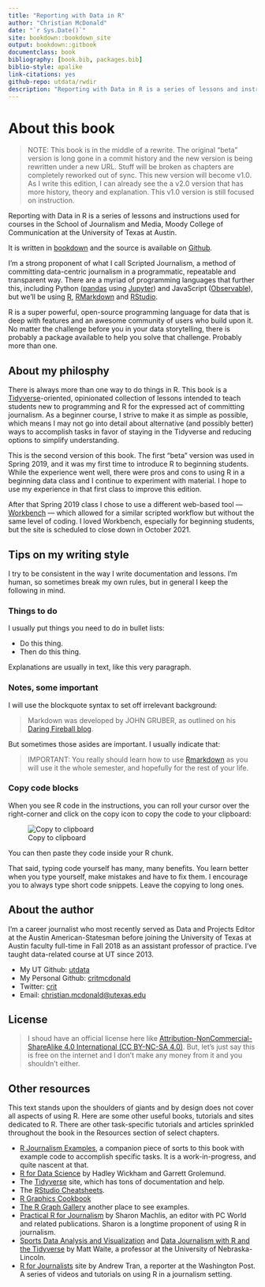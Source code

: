 ```yaml
--- 
title: "Reporting with Data in R"
author: "Christian McDonald"
date: "`r Sys.Date()`"
site: bookdown::bookdown_site
output: bookdown::gitbook
documentclass: book
bibliography: [book.bib, packages.bib]
biblio-style: apalike
link-citations: yes
github-repo: utdata/rwdir
description: "Reporting with Data in R is a series of lessons and instructions used in courses in the School of Journalism and Media, Moody College of Communication at the University of Texas at Austin. It is taught by Christian McDonald, assistant professor of practice."
---
```


# About this book {-}

> NOTE: This book is in the middle of a rewrite. The original "beta" version is long gone in a commit history and the new version is being rewritten under a new URL. Stuff will be broken as chapters are completely reworked out of sync. This new version will become v1.0. As I write this edition, I can already see the a v2.0 version that has more history, theory and explanation. This v1.0 version is still focused on instruction.

Reporting with Data in R is a series of lessons and instructions used for courses in the School of Journalism and Media, Moody College of Communication at the University of Texas at Austin.

It is written in [bookdown](https://bookdown.org/) and the source is available on [Github](https://github.com/utdata/rwdir).

I'm a strong proponent of what I call Scripted Journalism, a method of committing data-centric journalism in a programmatic, repeatable and transparent way. There are a myriad of programming languages that further this, including Python ([pandas](https://pandas.pydata.org/) using [Jupyter](https://jupyter.org/)) and JavaScript ([Observable](https://beta.observablehq.com/)), but we'll be using [R](https://www.r-project.org/), [RMarkdown](https://rmarkdown.rstudio.com/) and [RStudio](https://www.rstudio.com/).

R is a super powerful, open-source programming language for data that is deep with features and an awesome community of users who build upon it. No matter the challenge before you in your data storytelling, there is probably a package available to help you solve that challenge. Probably more than one.

## About my philosphy {-}

There is always more than one way to do things in R. This book is a [Tidyverse](https://www.tidyverse.org/)-oriented, opinionated collection of lessons intended to teach students new to programming and R for the expressed act of committing journalism. As a beginner course, I strive to make it as simple as possible, which means I may not go into detail about alternative (and possibly better) ways to accomplish tasks in favor of staying in the Tidyverse and reducing options to simplify understanding.

This is the second version of this book. The first "beta" version was used in Spring 2019, and it was my first time to introduce R to beginning students. While the experience went well, there were pros and cons to using R in a beginning data class and I continue to experiment with material. I hope to use my experience in that first class to improve this edition.

After that Spring 2019 class I chose to use a different web-based tool — [Workbench](http://workbenchdata.com/) — which allowed for a similar scripted workflow but without the same level of coding. I loved Workbench, especially for beginning students, but the site is scheduled to close down in October 2021.

## Tips on my writing style

I try to be consistent in the way I write documentation and lessons. I'm human, so sometimes break my own rules, but in general I keep the following in mind.

### Things to do

I usually put things you need to do in bullet lists:

- Do this thing.
- Then do this thing.

Explanations are usually in text, like this very paragraph.

### Notes, some important

I will use the blockquote syntax to set off irrelevant background:

> Markdown was developed by JOHN GRUBER, as outlined on his [Daring Fireball blog](https://daringfireball.net/projects/markdown/).

But sometimes those asides are important. I usually indicate that:

> IMPORTANT: You really should learn how to use [Rmarkdown](https://rmarkdown.rstudio.com/) as you will use it the whole semester, and hopefully for the rest of your life.

### Copy code blocks

When you see R code in the instructions, you can roll your cursor over the right-corner and click on the copy icon to copy the code to your clipboard:

![Copy to clipboard](images/index-copy-clipboard.png)

You can then paste they code inside your R chunk.

That said, typing code yourself has many, many benefits. You learn better when you type yourself, make mistakes and have to fix them. I encourage you to always type short code snippets. Leave the copying to long ones.

## About the author {-}

I'm a career journalist who most recently served as Data and Projects Editor at the Austin American-Statesman before joining the University of Texas at Austin faculty full-time in Fall 2018 as an assistant professor of practice. I've taught data-related course at UT since 2013.

- My UT Github: [utdata](https://github.com/utdata)
- My Personal Github: [critmcdonald](https://github.com/critmcdonald?tab=repositories)
- Twitter: [crit](https://twitter.com/crit)
- Email: <christian.mcdonald@utexas.edu>

## License

> I shoud have an official license here like [Attribution-NonCommercial-ShareAlike 4.0 International (CC BY-NC-SA 4.0)](https://creativecommons.org/licenses/by-nc-sa/4.0/). But, let's just say this is free on the internet and I don't make any money from it and you shouldn't either.

## Other resources {-}

This text stands upon the shoulders of giants and by design does not cover all aspects of using R. Here are some other useful books, tutorials and sites dedicated to R. There are other task-specific tutorials and articles sprinkled throughout the book in the Resources section of select chapters. 

- [R Journalism Examples](https://utdata.github.io/r-journalism-examples/), a companion piece of sorts to this book with example code to accomplish specific tasks. It is a work-in-progress, and quite nascent at that.
- [R for Data Science](https://r4ds.had.co.nz/index.html) by Hadley Wickham and Garrett Grolemund.
- The [Tidyverse](https://www.tidyverse.org/) site, which has tons of documentation and help.
- The [RStudio Cheatsheets](https://www.rstudio.com/resources/cheatsheets/).
- [R Graphics Cookbook](https://r-graphics.org/index.html)
- [The R Graph Gallery](https://www.r-graph-gallery.com/) another place to see examples.
- [Practical R for Journalism](https://www.crcpress.com/Practical-R-for-Mass-Communication-and-Journalism/Machlis/p/book/9781138726918) by Sharon Machlis, an editor with PC World and related publications. Sharon is a longtime proponent of using R in journalism.
- [Sports Data Analysis and Visualization](http://mattwaite.github.io/sports/) and [Data Journalism with R and the Tidyverse](http://mattwaite.github.io/datajournalism/) by Matt Waite, a professor at the University of Nebraska-Lincoln.
- [R for Journalists](http://learn.r-journalism.com/en/) site by Andrew Tran, a reporter at the Washington Post. A series of videos and tutorials on using R in a journalism setting.
